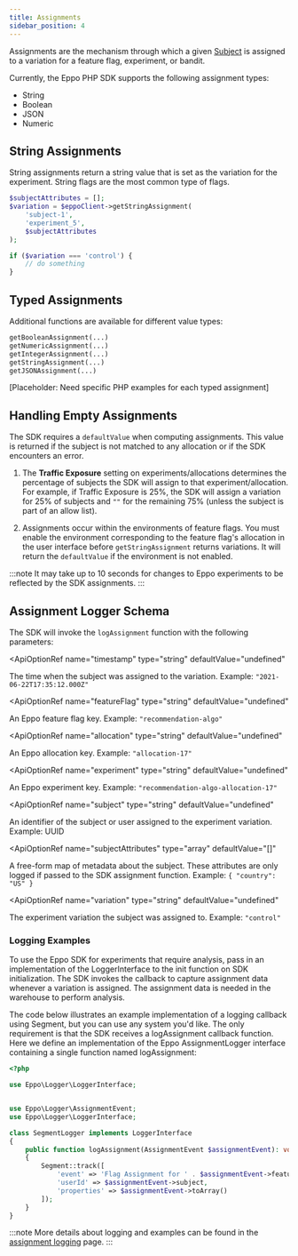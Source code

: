 ```yaml
---
title: Assignments
sidebar_position: 4
---
```



Assignments are the mechanism through which a given [Subject](/sdks/sdk-features/subjects) is assigned to a variation for a feature flag, experiment, or bandit.

Currently, the Eppo PHP SDK supports the following assignment types:

- String
- Boolean
- JSON
- Numeric

## String Assignments

String assignments return a string value that is set as the variation for the experiment. String flags are the most common type of flags.

```php
$subjectAttributes = [];
$variation = $eppoClient->getStringAssignment(
    'subject-1',
    'experiment_5',
    $subjectAttributes
);

if ($variation === 'control') {
    // do something
}
```

## Typed Assignments

Additional functions are available for different value types:

```php
getBooleanAssignment(...)
getNumericAssignment(...)
getIntegerAssignment(...)
getStringAssignment(...)
getJSONAssignment(...)
```

[Placeholder: Need specific PHP examples for each typed assignment]

## Handling Empty Assignments

The SDK requires a `defaultValue` when computing assignments. This value is returned if the subject is not matched to any allocation or if the SDK encounters an error.

1. The **Traffic Exposure** setting on experiments/allocations determines the percentage of subjects the SDK will assign to that experiment/allocation. For example, if Traffic Exposure is 25%, the SDK will assign a variation for 25% of subjects and `""` for the remaining 75% (unless the subject is part of an allow list).

2. Assignments occur within the environments of feature flags. You must enable the environment corresponding to the feature flag's allocation in the user interface before `getStringAssignment` returns variations. It will return the `defaultValue` if the environment is not enabled.

:::note
It may take up to 10 seconds for changes to Eppo experiments to be reflected by the SDK assignments.
:::

## Assignment Logger Schema

The SDK will invoke the `logAssignment` function with the following parameters:

<ApiOptionRef
  name="timestamp"
  type="string"
  defaultValue="undefined"
>
The time when the subject was assigned to the variation. Example: `"2021-06-22T17:35:12.000Z"`
</ApiOptionRef>

<ApiOptionRef
  name="featureFlag"
  type="string"
  defaultValue="undefined"
>
An Eppo feature flag key. Example: `"recommendation-algo"`
</ApiOptionRef>

<ApiOptionRef
  name="allocation"
  type="string"
  defaultValue="undefined"
>
An Eppo allocation key. Example: `"allocation-17"`
</ApiOptionRef>

<ApiOptionRef
  name="experiment"
  type="string"
  defaultValue="undefined"
>
An Eppo experiment key. Example: `"recommendation-algo-allocation-17"`
</ApiOptionRef>

<ApiOptionRef
  name="subject"
  type="string"
  defaultValue="undefined"
>
An identifier of the subject or user assigned to the experiment variation. Example: UUID
</ApiOptionRef>

<ApiOptionRef
  name="subjectAttributes"
  type="array"
  defaultValue="[]"
>
A free-form map of metadata about the subject. These attributes are only logged if passed to the SDK assignment function. Example: `{ "country": "US" }`
</ApiOptionRef>

<ApiOptionRef
  name="variation"
  type="string"
  defaultValue="undefined"
>
The experiment variation the subject was assigned to. Example: `"control"`
</ApiOptionRef>

### Logging Examples

To use the Eppo SDK for experiments that require analysis, pass in an implementation of the LoggerInterface to the init function on SDK initialization. The SDK invokes the callback to capture assignment data whenever a variation is assigned. The assignment data is needed in the warehouse to perform analysis.

The code below illustrates an example implementation of a logging callback using Segment, but you can use any system you'd like. The only requirement is that the SDK receives a logAssignment callback function. Here we define an implementation of the Eppo AssignmentLogger interface containing a single function named logAssignment:

```php
<?php

use Eppo\Logger\LoggerInterface;


use Eppo\Logger\AssignmentEvent;
use Eppo\Logger\LoggerInterface;

class SegmentLogger implements LoggerInterface
{
    public function logAssignment(AssignmentEvent $assignmentEvent): void
    {
        Segment::track([
            'event' => 'Flag Assignment for ' . $assignmentEvent->featureFlag,
            'userId' => $assignmentEvent->subject,
            'properties' => $assignmentEvent->toArray()
        ]);
    }
}
```

:::note
More details about logging and examples can be found in the [assignment logging](/sdks/event-logging/assignment-logging/) page.
:::
